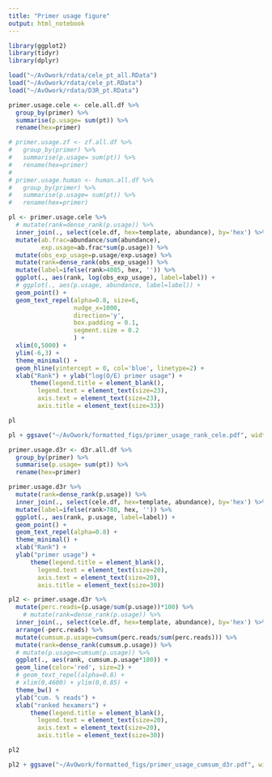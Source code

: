 ```yaml
---
title: "Primer usage figure"
output: html_notebook
---
```

```r
library(ggplot2)
library(tidyr)
library(dplyr)
```
```r
load("~/AvOwork/rdata/cele_pt_all.RData")
load("~/AvOwork/rdata/cele_pt.RData")
load("~/AvOwork/rdata/D3R_pt.RData")
```

```r
primer.usage.cele <- cele.all.df %>%
  group_by(primer) %>%
  summarise(p.usage= sum(pt)) %>%
  rename(hex=primer)

# primer.usage.zf <- zf.all.df %>%
#   group_by(primer) %>%
#   summarise(p.usage= sum(pt)) %>%
#   rename(hex=primer)
# 
# primer.usage.human <- human.all.df %>%
#   group_by(primer) %>%
#   summarise(p.usage= sum(pt)) %>%
#   rename(hex=primer)

pl <- primer.usage.cele %>%
  # mutate(rank=dense_rank(p.usage)) %>%
  inner_join(., select(cele.df, hex=template, abundance), by='hex') %>%
  mutate(ab.frac=abundance/sum(abundance),
         exp.usage=ab.frac*sum(p.usage)) %>%
  mutate(obs_exp_usage=p.usage/exp.usage) %>%
  mutate(rank=dense_rank(obs_exp_usage)) %>%
  mutate(label=ifelse(rank>4085, hex, '')) %>%
  ggplot(., aes(rank, log(obs_exp_usage), label=label)) +
  # ggplot(., aes(p.usage, abundance, label=label)) +
  geom_point() +
  geom_text_repel(alpha=0.8, size=6,
                  nudge_x=1000,
                  direction='y',
                  box.padding = 0.1,
                  segment.size = 0.2
                  ) +
  xlim(0,5000) + 
  ylim(-6,3) +
  theme_minimal() +
  geom_hline(yintercept = 0, col='blue', linetype=2) +
  xlab("Rank") + ylab("log(O/E) primer usage") +
      theme(legend.title = element_blank(),
        legend.text = element_text(size=23),
        axis.text = element_text(size=23),
        axis.title = element_text(size=33)) 

pl

pl + ggsave("~/AvOwork/formatted_figs/primer_usage_rank_cele.pdf", width=9)
```

```r
primer.usage.d3r <- d3r.all.df %>%
  group_by(primer) %>%
  summarise(p.usage= sum(pt)) %>%
  rename(hex=primer)

primer.usage.d3r %>%
  mutate(rank=dense_rank(p.usage)) %>%
  inner_join(., select(cele.df, hex=template, abundance), by='hex') %>%
  mutate(label=ifelse(rank>780, hex, '')) %>%
  ggplot(., aes(rank, p.usage, label=label)) +
  geom_point() +
  geom_text_repel(alpha=0.8) +
  theme_minimal() +
  xlab("Rank") + 
  ylab("primer usage") +
      theme(legend.title = element_blank(),
        legend.text = element_text(size=20),
        axis.text = element_text(size=20),
        axis.title = element_text(size=30))

pl2 <- primer.usage.d3r %>%
  mutate(perc.reads=(p.usage/sum(p.usage))*100) %>%
    # mutate(rank=dense_rank(p.usage)) %>%
  inner_join(., select(cele.df, hex=template, abundance), by='hex') %>%
  arrange(-perc.reads) %>%
  mutate(cumsum.p.usage=cumsum(perc.reads/sum(perc.reads))) %>%
  mutate(rank=dense_rank(cumsum.p.usage)) %>%
  # mutate(p.usage=cumsum(p.usage)) %>%
  ggplot(., aes(rank, cumsum.p.usage*100)) +
  geom_line(color='red', size=2) +
  # geom_text_repel(alpha=0.8) +
  # xlim(0,4600) + ylim(0,0.85) +
  theme_bw() +
  ylab("cum. % reads") + 
  xlab("ranked hexamers") +
      theme(legend.title = element_blank(),
        legend.text = element_text(size=20),
        axis.text = element_text(size=20),
        axis.title = element_text(size=30))

pl2

pl2 + ggsave("~/AvOwork/formatted_figs/primer_usage_cumsum_d3r.pdf", width = 11)
```
